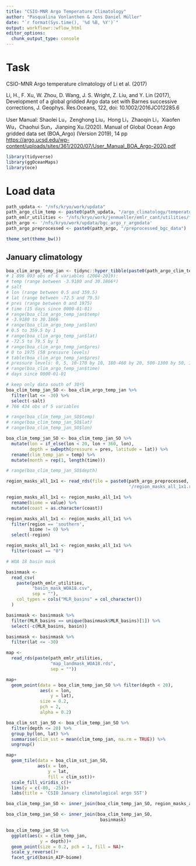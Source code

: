 ```yaml
---
title: "CSIO-MNR Argo Temperature Climatology"
author: "Pasqualina Vonlanthen & Jens Daniel Müller"
date: "`r format(Sys.time(), '%d %B, %Y')`"
output: workflowr::wflow_html
editor_options:
  chunk_output_type: console
---
```


# Task

CSIO-MNR Argo temperature climatology of Li et al. (2017)

Li, H., F. Xu, W. Zhou, D. Wang, J. S. Wright, Z. Liu, and Y. Lin (2017), Development of a global gridded Argo data set with Barnes successive corrections, J. Geophys. Res.Oceans, 122, doi: 10.1002/2016JC012285.6

User Manual: Shaolei Lu，Zenghong Liu，Hong Li，Zhaoqin Li，Xiaofen Wu，Chaohui Sun，Jianping Xu.(2020). Manual of Global Ocean Argo gridded data set (BOA_Argo) (Version 2019), 14 pp <https://argo.ucsd.edu/wp-content/uploads/sites/361/2020/07/User_Manual_BOA_Argo-2020.pdf>

```r
library(tidyverse)
library(ggOceanMaps)
library(oce)
```

# Load data

```r
path_updata <- "/nfs/kryo/work/updata"
path_argo_clim_temp <- paste0(path_updata, "/argo_climatology/temperature")
path_emlr_utilities <- "/nfs/kryo/work/jenmueller/emlr_cant/utilities/files/"
path_argo <- '/nfs/kryo/work/updata/bgc_argo_r_argodata'
path_argo_preprocessed <- paste0(path_argo, "/preprocessed_bgc_data")

theme_set(theme_bw())
```

## January climatology

```r

boa_clim_argo_temp_jan <- tidync::hyper_tibble(paste0(path_argo_clim_temp, "/BOA_Argo_monthly_01.nc"))
# 1 896 093 obs of 6 variables (2004-2019):
# temp (range between -3.9180 and 30.1866º)
# salt
# lon (range between 0.5 and 359.5)
# lat (range between -72.5 and 79.5)
# pres (range between 0 and 1975)
# time (15 days since 0000-01-01)
# range(boa_clim_argo_temp_jan$temp)
# -3.9180 to 30.1866 
# range(boa_clim_argo_temp_jan$lon)
# 0.5 to 359.5 by 1
# range(boa_clim_argo_temp_jan$lat)
# -72.5 to 79.5 by 1
# range(boa_clim_argo_temp_jan$pres)
# 0 to 1975 (58 pressure levels)
# table(boa_clim_argo_temp_jan$pres)
# pressure levels: 0, 5, 10-170 by 10, 180-460 by 20, 500-1300 by 50, 1400-1900 by 100, 1975 dbar 
# range(boa_clim_argo_temp_jan$time)
# days since 0000-01-01

# keep only data south of 30ºS
boa_clim_temp_jan_SO <- boa_clim_argo_temp_jan %>% 
  filter(lat <= -30) %>% 
  select(-salt)
# 766 434 obs of 5 variables 

# range(boa_clim_temp_jan_SO$temp)
# range(boa_clim_temp_jan_SO$lat)
# range(boa_clim_temp_jan_SO$lon)

boa_clim_temp_jan_SO <- boa_clim_temp_jan_SO %>% 
  mutate(lon = if_else(lon < 20, lon + 360, lon),
         depth = swDepth(pressure = pres, latitude = lat)) %>% 
  rename(clim_temp_jan = temp) %>% 
  mutate(month = rep(1, length(time)))

# range(boa_clim_temp_jan_SO$depth)
```


```r

region_masks_all_1x1 <- read_rds(file = paste0(path_argo_preprocessed,
                                               '/region_masks_all_1x1.rds'))

region_masks_all_1x1 <- region_masks_all_1x1 %>%
  rename(biome = value) %>% 
  mutate(coast = as.character(coast))

region_masks_all_1x1 <- region_masks_all_1x1 %>%
  filter(region == 'southern',
         biome != 0) %>% 
  select(-region)

region_masks_all_1x1 <- region_masks_all_1x1 %>% 
  filter(coast == "0")

# WOA 18 basin mask

basinmask <-
  read_csv(
    paste(path_emlr_utilities,
          "basin_mask_WOA18.csv",
          sep = ""),
    col_types = cols("MLR_basins" = col_character())
  )

basinmask <- basinmask %>%
  filter(MLR_basins == unique(basinmask$MLR_basins)[1]) %>% 
  select(-c(MLR_basins, basin))

basinmask <- basinmask %>%
  filter(lat <= -30)
```


```r
map <-
  read_rds(paste(path_emlr_utilities,
                 "map_landmask_WOA18.rds",
                 sep = ""))
```

```r

map+
  geom_point(data = boa_clim_temp_jan_SO %>% filter(depth < 20),
             aes(x = lon,
                 y = lat),
             size = 0.2,
             pch = 2,
             alpha = 0.2)

```

```r

boa_clim_sst_jan_SO <- boa_clim_temp_jan_SO %>% 
  filter(depth <= 20) %>% 
  group_by(lon, lat) %>% 
  summarise(clim_sst = mean(clim_temp_jan, na.rm = TRUE)) %>% 
  ungroup()

map+
  geom_tile(data = boa_clim_sst_jan_SO,
            aes(x = lon,
                y = lat,
                fill = clim_sst))+
  scale_fill_viridis_c()+
  lims(y = c(-80, -25))+
  labs(title = 'CSIO January climatological argo SST')
```


```r

boa_clim_temp_jan_SO <- inner_join(boa_clim_temp_jan_SO, region_masks_all_1x1)

boa_clim_temp_jan_SO <- inner_join(boa_clim_temp_jan_SO,
                                    basinmask)

```

```r

boa_clim_temp_jan_SO %>% 
  ggplot(aes(x = clim_temp_jan,
             y = depth))+
  geom_point(size = 0.2, pch = 1, fill = NA)+
  scale_y_reverse()+
  facet_grid(basin_AIP~biome)

```


